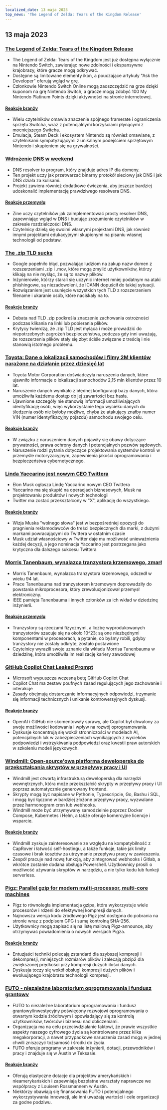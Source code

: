 ```yaml
---
localized_date: 13 maja 2023
top_news: 'The Legend of Zelda: Tears of the Kingdom Release'
---
```




<CallToAction />

<Steps>

## 13 maja 2023

### [The Legend of Zelda: Tears of the Kingdom Release](https://www.zelda.com/tears-of-the-kingdom/)

- The Legend of Zelda: Tears of the Kingdom jest już dostępna wyłącznie na Nintendo Switch, zawierając nowe zdolności i ekspansywne krajobrazy, które gracze mogą odkrywać.
- Dostępne są limitowane elementy ikon, a pouczające artykuły "Ask the Developer" oferują wgląd w grę.
- Członkowie Nintendo Switch Online mogą zaoszczędzić na grze dzięki kuponom na grę Nintendo Switch, a gracze mogą zdobyć 100 My Nintendo Platinum Points dzięki aktywności na stronie internetowej.

#### [Reakcje branży](http://news.ycombinator.com/item?id=35912318)

- Wielu czytelników omawia znaczenie spójnego framerate i ograniczenia sprzętu Switcha, wraz z potencjalnymi korzyściami płynącymi z mocniejszego Switcha.
- Emulacja, Steam Deck i ekosystem Nintendo są również omawiane, z czytelnikami sympatyzującymi z unikalnym podejściem sprzętowym Nintendo i skupieniem się na grywalności.

### [Wdrożenie DNS w weekend](https://implement-dns.wizardzines.com/)

- DNS resolver to program, który znajduje adres IP dla domeny.
- Ten projekt uczy jak przetwarzać binarny protokół sieciowy jak DNS i jak DNS działa za kulisami.
- Projekt zawiera również dodatkowe ćwiczenia, aby jeszcze bardziej udoskonalić implementację prawdziwego resolwera DNS.

#### [Reakcje przemysłu](http://news.ycombinator.com/item?id=35916064)

- Zine uczy czytelników jak zaimplementować prosty resolver DNS, zapewniając wgląd w DNS i budując zrozumienie czytelników w zakresie rozdzielczości DNS.
- Czytelnicy dzielą się swoimi własnymi projektami DNS, jak również innymi projektami edukacyjnymi skupionymi na pisaniu własnej technologii od podstaw.

### [The .zip TLD sucks](https://financialstatement.zip/)

- Google popełniło błąd, pozwalając ludziom na zakup nazw domen z rozszerzeniami .zip i .mov, które mogą zmylić użytkowników, którzy klikają na nie myśląc, że są to nazwy plików.
- Inżynierowie, którzy starali się uczynić internet mniej podatnym na ataki phishingowe, są niezadowoleni, że ICANN dopuścił do takiej sytuacji.
- Rozwiązaniem jest usunięcie wszystkich tych TLD z rozszerzeniem filename i ukaranie osób, które naciskały na to.

#### [Reakcje branży](http://news.ycombinator.com/item?id=35920336)

- Debata nad TLD .zip podkreśla znaczenie zachowania ostrożności podczas klikania na linki lub pobierania plików.
- Krytycy twierdzą, że .zip TLD jest myląca i może prowadzić do niepotrzebnych zagrożeń bezpieczeństwa, podczas gdy inni uważają, że rozszerzenia plików stały się zbyt ściśle związane z treścią i nie stanowią istotnego problemu.

### [Toyota: Dane o lokalizacji samochodów i filmy 2M klientów narażone na działanie przez dziesięć lat](https://www.bleepingcomputer.com/news/security/toyota-car-location-data-of-2-million-customers-exposed-for-ten-years/)

- Toyota Motor Corporation doświadczyła naruszenia danych, które ujawniło informacje o lokalizacji samochodów 2,15 mln klientów przez 10 lat.
- Naruszenie danych wynikało z błędnej konfiguracji bazy danych, która umożliwiła każdemu dostęp do jej zawartości bez hasła.
- Ujawnione szczegóły nie stanowią informacji umożliwiających identyfikację osób, więc wykorzystanie tego wycieku danych do śledzenia osób nie byłoby możliwe, chyba że atakujący znałby numer VIN (numer identyfikacyjny pojazdu) samochodu swojego celu.

#### [Reakcje branży](http://news.ycombinator.com/item?id=35919133)

- W związku z naruszeniem danych pojawiły się obawy dotyczące prywatności, prawa ochrony danych i potencjalnych pozwów sądowych.
- Naruszenie rodzi pytania dotyczące projektowania systemów kontroli w przemyśle motoryzacyjnym, zapewnienia jakości oprogramowania i bezpieczeństwa cybernetycznego.

### [Linda Yaccarino jest nowym CEO Twittera](https://twitter.com/elonmusk/status/1657050349608501249)

- Elon Musk ogłasza Lindę Yaccarino nowym CEO Twittera
- Yaccarino ma się skupić na operacjach biznesowych, Musk na projektowaniu produktów i nowych technologii
- Twitter ma zostać przekształcony w "X", aplikację do wszystkiego.

#### [Reakcje branży](http://news.ycombinator.com/item?id=35917912)

- Wizja Muska "wolnego słowa" jest w bezpośredniej opozycji do pragnienia reklamodawców do treści bezpiecznych dla marki, z dużymi markami powracającymi do Twittera w ostatnim czasie
- Musk udział własnościowy w Twitter daje mu możliwość unieważnienia każdej decyzji, a jego nominacja Yaccarino jest postrzegana jako krytyczna dla dalszego sukcesu Twittera

### [Morris Tanenbaum, wynalazca tranzystora krzemowego, zmarł](https://spectrum.ieee.org/in-memoriam-may-2023)

- Morris Tanenbaum, wynalazca tranzystora krzemowego, odszedł w wieku 94 lat.
- Prace Tanenbauma nad tranzystorem krzemowym doprowadziły do powstania mikroprocesora, który zrewolucjonizował przemysł elektroniczny.
- IEEE pamięta Tanenbauma i innych członków za ich wkład w dziedzinę inżynierii.

#### [Reakcje przemysłu](http://news.ycombinator.com/item?id=35920261)

- Tranzystory są rzeczami fizycznymi, a liczbę wyprodukowanych tranzystorów szacuje się na około 10^23; są one niezbędnymi komponentami w procesorach, a pytanie, co byśmy robili, gdyby tranzystory nie zostały odkryte, zostało postawione
- Czytelnicy wyrazili swoje uznanie dla wkładu Morrisa Tanenbauma w dziedzinę, która umożliwiła im realizację kariery zawodowej

### [GitHub Copilot Chat Leaked Prompt](https://twitter.com/marvinvonhagen/status/1657060506371346432)

- Microsoft wypuszcza wczesną betę GitHub Copilot Chat
- Copilot Chat ma zestaw poufnych zasad regulujących jego zachowanie i interakcje
- Zasady obejmują dostarczanie informacyjnych odpowiedzi, trzymanie się informacji technicznych i unikanie kontrowersyjnych dyskusji.

#### [Reakcje branży](http://news.ycombinator.com/item?id=35921375)

- OpenAI i GitHub nie skomentowały sprawy, ale Copilot był chwalony za swoje możliwości kodowania i wpływ na rozwój oprogramowania.
- Dyskusje koncentrują się wokół stronniczości w modelach AI, potencjalnych luk w zabezpieczeniach wynikających z wycieków podpowiedzi i wstrzykiwania podpowiedzi oraz kwestii praw autorskich w szkoleniu modeli językowych.

### [Windmill: Open-source'owa platforma deweloperska do przekształcania skryptów w przepływy pracy i UI](https://github.com/windmill-labs/windmill)

- Windmill jest otwartą infrastrukturą deweloperską dla narzędzi wewnętrznych, która może przekształcić skrypty w przepływy pracy i UI poprzez automatycznie generowany frontend.
- Skrypty mogą być napisane w Pythonie, Typescripcie, Go, Bashu i SQL, i mogą być łączone w bardziej złożone przepływy pracy, wyzwalane przez harmonogram cron lub webhooks.
- Windmill może być utrzymywany samodzielnie poprzez Docker Compose, Kubernetes i Helm, a także oferuje komercyjne licencje i wsparcie.

#### [Reakcje branży](http://news.ycombinator.com/item?id=35920082)

- Windmill zyskuje zainteresowanie ze względu na kompatybilność z CapRover i łatwość self-hostingu, a także funkcje, takie jak limity czasowe i brak kosztów za utrzymanie przepływu pracy w zawieszeniu.
- Zespół pracuje nad nową funkcją, aby zintegrować webhooks i Gitlab, a wkrótce zostanie dodana obsługa Powershell. Użytkownicy prosili o możliwość używania skryptów w narzędziu, a nie tylko kodu lub funkcji serverless.

### [Pigz: Parallel gzip for modern multi-processor, multi-core machines](https://zlib.net/pigz/)

- Pigz to równoległa implementacja gzipa, która wykorzystuje wiele procesorów i rdzeni do efektywnej kompresji danych.
- Najnowsza wersja kodu źródłowego Pigz jest dostępna do pobrania na stronie wraz z podpisem GPG i sumą kontrolną SHA-256.
- Użytkownicy mogą zapisać się na listę mailową Pigz-announce, aby otrzymywać powiadomienia o nowych wersjach Pigza.

#### [Reakcje branży](http://news.ycombinator.com/item?id=35914447)

- Entuzjaści techniki polecają zstandard dla szybszej kompresji i dekompresji, mniejszych rozmiarów plików i zalecają pbzip2 dla zwiększonej prędkości przy kompresji dużych ilości danych.
- Dyskusja toczy się wokół obsługi kompresji dużych plików i ewoluującego krajobrazu technologii kompresji.

### [FUTO - niezależne laboratorium oprogramowania i fundusz grantowy](https://futo.org/)

- FUTO to niezależne laboratorium oprogramowania i fundusz grantowy/inwestycyjny poświęcony rozwojowi oprogramowania o otwartym kodzie źródłowym i opowiadający się za kontrolą użytkowników, twórców i biznesu nad obliczeniami.
- Organizacja ma na celu przeciwdziałanie faktowi, że prawie wszystkie aspekty naszego cyfrowego życia są kontrolowane przez kilka megakorporacji, a nawet przypadkowe naruszenia zasad mogą w jednej chwili zniszczyć tożsamość i środki do życia.
- FUTO oferuje programy w zakresie inżynierii, dotacji, przewodników i pracy i znajduje się w Austin w Teksasie.

#### [Reakcje branży](http://news.ycombinator.com/item?id=35911406)

- Oferują elastyczne dotacje dla projektów amerykańskich i nieamerykańskich i zapewniają bezpłatne warsztaty naprawcze we współpracy z Louisem Rossmannem w Austin.
- Niektórzy obawiają się finansowania FUTO i potencjalnego wykorzystywania innowacji, ale inni uważają wartości i cele organizacji za godne podziwu.

</Steps>
